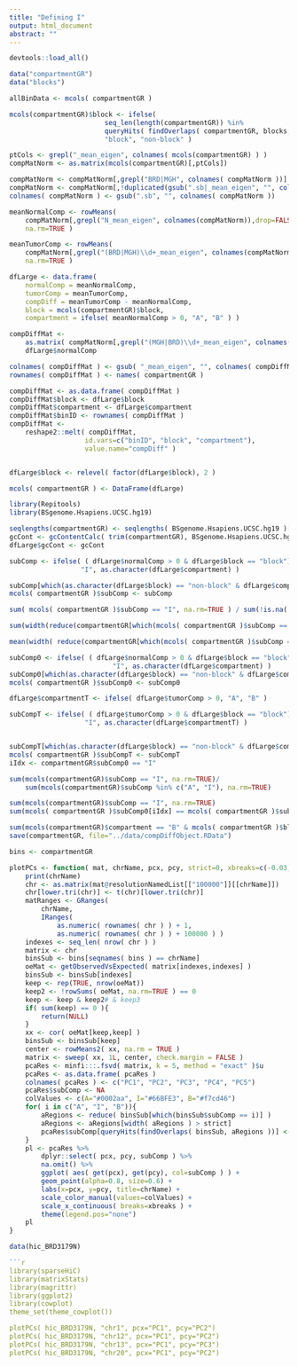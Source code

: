 ```yaml
---
title: "Defining I"
output: html_document
abstract: ""
---
```



```r

devtools::load_all()

data("compartmentGR")
data("blocks")

allBinData <- mcols( compartmentGR )

mcols(compartmentGR)$block <- ifelse(
                        seq_len(length(compartmentGR)) %in%
                        queryHits( findOverlaps( compartmentGR, blocks, type="within" )),
                        "block", "non-block" )

ptCols <- grepl("_mean_eigen", colnames( mcols(compartmentGR) ) )
compMatNorm <- as.matrix(mcols(compartmentGR)[,ptCols])

compMatNorm <- compMatNorm[,grepl("BRD|MGH", colnames( compMatNorm ))]
compMatNorm <- compMatNorm[,!duplicated(gsub(".sb|_mean_eigen", "", colnames( compMatNorm )))]
colnames( compMatNorm ) <- gsub(".sb", "", colnames( compMatNorm ))

meanNormalComp <- rowMeans(
    compMatNorm[,grepl("N_mean_eigen", colnames(compMatNorm)),drop=FALSE],
    na.rm=TRUE )

meanTumorComp <- rowMeans(
    compMatNorm[,grepl("(BRD|MGH)\\d+_mean_eigen", colnames(compMatNorm))],
    na.rm=TRUE )

dfLarge <- data.frame(
    normalComp = meanNormalComp,
    tumorComp = meanTumorComp,
    compDiff = meanTumorComp - meanNormalComp,
    block = mcols(compartmentGR)$block,
    compartment = ifelse( meanNormalComp > 0, "A", "B" ) )

compDiffMat <-
    as.matrix( compMatNorm[,grepl("(MGH|BRD)\\d+_mean_eigen", colnames( compMatNorm ) )] ) -
    dfLarge$normalComp

colnames( compDiffMat ) <- gsub( "_mean_eigen", "", colnames( compDiffMat ) )
rownames( compDiffMat ) <- names( compartmentGR )

compDiffMat <- as.data.frame( compDiffMat )
compDiffMat$block <- dfLarge$block
compDiffMat$compartment <- dfLarge$compartment
compDiffMat$binID <- rownames( compDiffMat )
compDiffMat <-
    reshape2::melt( compDiffMat,
                   id.vars=c("binID", "block", "compartment"),
                   value.name="compDiff" )


dfLarge$block <- relevel( factor(dfLarge$block), 2 )

mcols( compartmentGR ) <- DataFrame(dfLarge)

library(Repitools)
library(BSgenome.Hsapiens.UCSC.hg19)

seqlengths(compartmentGR) <- seqlengths( BSgenome.Hsapiens.UCSC.hg19 )[names(seqlengths(compartmentGR))]
gcCont <- gcContentCalc( trim(compartmentGR), BSgenome.Hsapiens.UCSC.hg19 )
dfLarge$gcCont <- gcCont

subComp <- ifelse( ( dfLarge$normalComp > 0 & dfLarge$block == "block"),
                  "I", as.character(dfLarge$compartment) )

subComp[which(as.character(dfLarge$block) == "non-block" & dfLarge$compartment == "B")] <- NA
mcols( compartmentGR )$subComp <- subComp

sum( mcols( compartmentGR )$subComp == "I", na.rm=TRUE ) / sum(!is.na( mcols( compartmentGR )$subComp ))

sum(width(reduce(compartmentGR[which(mcols( compartmentGR )$subComp == "I"),])))/sum(width(compartmentGR))

mean(width( reduce(compartmentGR[which(mcols( compartmentGR )$subComp == "I"),]) ))

subComp0 <- ifelse( ( dfLarge$normalComp > 0 & dfLarge$block == "block"),
                          "I", as.character(dfLarge$compartment) )
subComp0[which(as.character(dfLarge$block) == "non-block" & dfLarge$compartment == "B")] <- NA
mcols( compartmentGR )$subComp0 <- subComp0

dfLarge$compartmentT <- ifelse( dfLarge$tumorComp > 0, "A", "B" )

subCompT <- ifelse( ( dfLarge$tumorComp > 0 & dfLarge$block == "block"),
                   "I", as.character(dfLarge$compartmentT) )


subCompT[which(as.character(dfLarge$block) == "non-block" & dfLarge$compartmentT == "B")] <- NA
mcols( compartmentGR )$subCompT <- subCompT
iIdx <- compartmentGR$subComp0 == "I"

sum(mcols(compartmentGR)$subComp == "I", na.rm=TRUE)/
    sum(mcols(compartmentGR)$subComp %in% c("A", "I"), na.rm=TRUE)

sum(mcols(compartmentGR)$subComp == "I", na.rm=TRUE)
sum(mcols( compartmentGR )$subComp0[iIdx] == mcols( compartmentGR )$subCompT[iIdx], na.rm=TRUE)

sum(mcols(compartmentGR)$compartment == "B" & mcols( compartmentGR )$block == "block", na.rm=TRUE)/sum( mcols(compartmentGR)$compartment == "B", na.rm=TRUE )
save(compartmentGR, file="../data/compDiffObject.RData")

```


```r

bins <- compartmentGR

plotPCs <- function( mat, chrName, pcx, pcy, strict=0, xbreaks=c(-0.03, 0, 0.03) ){
    print(chrName)
    chr <- as.matrix(mat@resolutionNamedList[["100000"]][[chrName]])
    chr[lower.tri(chr)] <- t(chr)[lower.tri(chr)]
    matRanges <- GRanges(
        chrName,
        IRanges(
            as.numeric( rownames( chr ) ) + 1,
            as.numeric( rownames( chr ) ) + 100000 ) )
    indexes <- seq_len( nrow( chr ) )
    matrix <- chr
    binsSub <- bins[seqnames( bins ) == chrName]
    oeMat <- getObservedVsExpected( matrix[indexes,indexes] )
    binsSub <- binsSub[indexes]
    keep <- rep(TRUE, nrow(oeMat))
    keep2 <- !rowSums( oeMat, na.rm=TRUE ) == 0
    keep <- keep & keep2# & keep3
    if( sum(keep) == 0 ){
        return(NULL)
    }
    xx <- cor( oeMat[keep,keep] )
    binsSub <- binsSub[keep]
    center <- rowMeans2( xx, na.rm = TRUE )
    matrix <- sweep( xx, 1L, center, check.margin = FALSE )
    pcaRes <- minfi:::.fsvd( matrix, k = 5, method = "exact" )$u
    pcaRes <- as.data.frame( pcaRes )
    colnames( pcaRes ) <- c("PC1", "PC2", "PC3", "PC4", "PC5")
    pcaRes$subComp <- NA
    colValues <- c(A="#0002aa", I="#66BFE3", B="#f7cd46")
    for( i in c("A", "I", "B")){
        aRegions <- reduce( binsSub[which(binsSub$subComp == i)] )
        aRegions <- aRegions[width( aRegions ) > strict]
        pcaRes$subComp[queryHits(findOverlaps( binsSub, aRegions ))] <- i
    }
    pl <- pcaRes %>%
        dplyr::select( pcx, pcy, subComp ) %>%
        na.omit() %>%
        ggplot( aes( get(pcx), get(pcy), col=subComp ) ) +
        geom_point(alpha=0.8, size=0.6) +
        labs(x=pcx, y=pcy, title=chrName) +
        scale_color_manual(values=colValues) +
        scale_x_continuous( breaks=xbreaks ) +
        theme(legend.pos="none")
    pl
}

data(hic_BRD3179N)

```r
library(sparseHiC)
library(matrixStats)
library(magrittr)
library(ggplot2)
library(cowplot)
theme_set(theme_cowplot())

plotPCs( hic_BRD3179N, "chr1", pcx="PC1", pcy="PC2")
plotPCs( hic_BRD3179N, "chr12", pcx="PC1", pcy="PC2")
plotPCs( hic_BRD3179N, "chr13", pcx="PC1", pcy="PC3")
plotPCs( hic_BRD3179N, "chr20", pcx="PC1", pcy="PC2")

```


